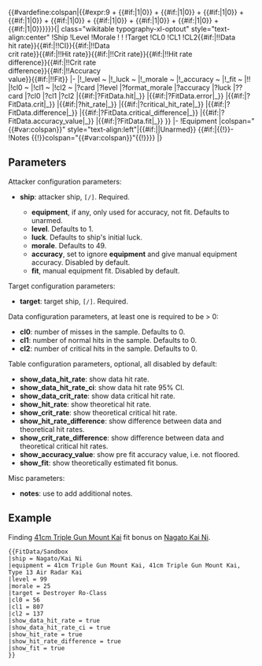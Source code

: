 <includeonly>{{#vardefine:colspan|{{#expr:9 + {{#if:{{{show_data_hit_rate|}}}|1|0}} + {{#if:{{{show_data_hit_rate_ci|}}}|1|0}} + {{#if:{{{show_data_crit_rate|}}}|1|0}} + {{#if:{{{show_hit_rate|}}}|1|0}} + {{#if:{{{show_crit_rate|}}}|1|0}} + {{#if:{{{show_hit_rate_difference|}}}|1|0}} + {{#if:{{{show_crit_rate_difference|}}}|1|0}} + {{#if:{{{show_accuracy_value|}}}|1|0}} + {{#if:{{{show_fit|}}}|1|0}}}}}}{| class="wikitable typography-xl-optout" style="text-align:center"
!Ship
!Level
!Morale
!{{Hit}}
!{{Luck}}
!Target
!CL0
!CL1
!CL2{{#if:{{{show_data_hit_rate|}}}|!!Data<br>hit rate}}{{#if:{{{show_data_hit_rate_ci|}}}|!!CI}}{{#if:{{{show_data_crit_rate|}}}|!!Data<br>crit rate}}{{#if:{{{show_hit_rate|}}}|!!Hit rate}}{{#if:{{{show_crit_rate|}}}|!!Crit rate}}{{#if:{{{show_hit_rate_difference|}}}|!!Hit rate<br>difference}}{{#if:{{{show_crit_rate_difference|}}}|!!Crit rate<br>difference}}{{#if:{{{show_accuracy_value|}}}|!!Accuracy<br>value}}{{#if:{{{show_fit|}}}|!!Fit}}
|-
{{Calc|format=table|debug={{{debug|}}}
|!{{{ship}}}
|!_equipment ~ {{#if:{{{accuracy|}}}|nil|{{{equipment|nil}}}}}
|!_level ~ {{{level|1}}}
|!_luck ~ {{{luck|nil}}}
|!_morale ~ {{{morale|49}}}
|!_accuracy ~ {{{accuracy|nil}}}
|!_fit ~ {{{fit|nil}}}
|!!{{{target}}}
|!cl0 ~ {{{cl0|0}}}
|!cl1 ~ {{{cl1|0}}}
|!cl2 ~ {{{cl2|0}}}
|?card
|?level
|?format_morale
|?accuracy
|?luck
|??card
|?cl0
|?cl1
|?cl2
|{{#if:{{{show_data_hit_rate|}}}|?FitData.hit|_}}
|{{#if:{{{show_data_hit_rate_ci|}}}|?FitData.error|_}}
|{{#if:{{{show_data_crit_rate|}}}|?FitData.crit|_}}
|{{#if:{{{show_hit_rate|}}}|?hit_rate|_}}
|{{#if:{{{show_crit_rate|}}}|?critical_hit_rate|_}}
|{{#if:{{{show_hit_rate_difference|}}}|?FitData.difference|_}}
|{{#if:{{{show_crit_rate_difference|}}}|?FitData.critical_difference|_}}
|{{#if:{{{show_accuracy_value|}}}|?FitData.accuracy_value|_}}
|{{#if:{{{show_fit|}}}|?FitData.fit|_}}
}}
|-
!Equipment
|colspan="{{#var:colspan}}" style="text-align:left"|{{#if:{{{equipment|}}}|{{{equipment}}}|Unarmed}}
{{#if:{{{notes|}}}|{{!}}-
!Notes
{{!}}colspan="{{#var:colspan}}"{{!}}{{{notes}}}}}
|}</includeonly><noinclude>
==Parameters==
Attacker configuration parameters:
* '''ship''': attacker ship, <code><name>[/<suffix>]</code>. Required.
** '''equipment''', if any, only used for accuracy, not fit. Defaults to unarmed.
** '''level'''. Defaults to 1.
** '''luck'''. Defaults to ship's initial luck.
** '''morale'''. Defaults to 49.
** '''accuracy''', set to ignore '''equipment''' and give manual equipment accuracy. Disabled by default.
** '''fit''', manual equipment fit. Disabled by default.
Target configuration parameters:
* '''target''': target ship, <code><name>[/<suffix>]</code>. Required.
Data configuration parameters, at least one is required to be > 0:
* '''cl0''': number of misses in the sample. Defaults to 0.
* '''cl1''': number of normal hits in the sample. Defaults to 0.
* '''cl2''': number of critical hits in the sample. Defaults to 0.
Table configuration parameters, optional, all disabled by default:
* '''show_data_hit_rate''': show data hit rate.
* '''show_data_hit_rate_ci''': show data hit rate 95% CI.
* '''show_data_crit_rate''': show data critical hit rate.
* '''show_hit_rate''': show theoretical hit rate.
* '''show_crit_rate''': show theoretical critical hit rate.
* '''show_hit_rate_difference''': show difference between data and theoretical hit rates.
* '''show_crit_rate_difference''': show difference between data and theoretical critical hit rates.
* '''show_accuracy_value''': show pre fit accuracy value, i.e. not floored.
* '''show_fit''': show theoretically estimated fit bonus.
Misc parameters:
* '''notes''': use to add additional notes.
==Example==
Finding [[41cm Triple Gun Mount Kai]] fit bonus on [[Nagato Kai Ni]].
<pre>
{{FitData/Sandbox
|ship = Nagato/Kai Ni
|equipment = 41cm Triple Gun Mount Kai, 41cm Triple Gun Mount Kai, Type 13 Air Radar Kai
|level = 99
|morale = 25
|target = Destroyer Ro-Class
|cl0 = 56
|cl1 = 807
|cl2 = 137
|show_data_hit_rate = true
|show_data_hit_rate_ci = true
|show_hit_rate = true
|show_hit_rate_difference = true
|show_fit = true
}}
</pre>
{{FitData/Sandbox
|debug = true
|ship = Nagato/Kai Ni
|equipment = 41cm Triple Gun Mount Kai, 41cm Triple Gun Mount Kai, Type 13 Air Radar Kai
|level = 99
|morale = 25
|target = Destroyer Ro-Class
|cl0 = 56
|cl1 = 807
|cl2 = 137
|show_data_hit_rate = true
|show_data_hit_rate_ci = true
|show_hit_rate = true
|show_hit_rate_difference = true
|show_fit = true
}}
<div style="display:none">
colspan = {{#var:colspan}}
</div>
</noinclude>